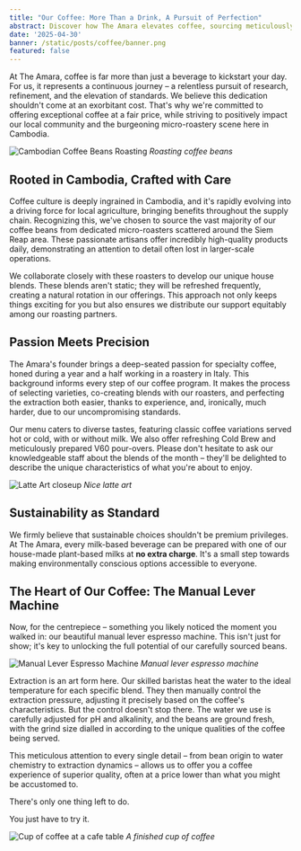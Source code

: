 ```yaml
---
title: "Our Coffee: More Than a Drink, A Pursuit of Perfection"
abstract: Discover how The Amara elevates coffee, sourcing meticulously from Cambodian micro-roasters, focusing on expert extraction with our unique manual lever machine, and fostering community impact—all at a fair price.
date: '2025-04-30'
banner: /static/posts/coffee/banner.png 
featured: false
---
```


At The Amara, coffee is far more than just a beverage to kickstart your day. For us, it represents a continuous journey – a relentless pursuit of research, refinement, and the elevation of standards. We believe this dedication shouldn't come at an exorbitant cost. That's why we're committed to offering exceptional coffee at a fair price, while striving to positively impact our local community and the burgeoning micro-roastery scene here in Cambodia.

![Cambodian Coffee Beans Roasting](/static/posts/coffee/roasting.jpg)
*Roasting coffee beans*

## Rooted in Cambodia, Crafted with Care

Coffee culture is deeply ingrained in Cambodia, and it's rapidly evolving into a driving force for local agriculture, bringing benefits throughout the supply chain. Recognizing this, we've chosen to source the vast majority of our coffee beans from dedicated micro-roasters scattered around the Siem Reap area. These passionate artisans offer incredibly high-quality products daily, demonstrating an attention to detail often lost in larger-scale operations.

We collaborate closely with these roasters to develop our unique house blends. These blends aren't static; they will be refreshed frequently, creating a natural rotation in our offerings. This approach not only keeps things exciting for you but also ensures we distribute our support equitably among our roasting partners.

## Passion Meets Precision

The Amara's founder brings a deep-seated passion for specialty coffee, honed during a year and a half working in a roastery in Italy. This background informs every step of our coffee program. It makes the process of selecting varieties, co-creating blends with our roasters, and perfecting the extraction both easier, thanks to experience, and, ironically, much harder, due to our uncompromising standards.

Our menu caters to diverse tastes, featuring classic coffee variations served hot or cold, with or without milk. We also offer refreshing Cold Brew and meticulously prepared V60 pour-overs. Please don't hesitate to ask our knowledgeable staff about the blends of the month – they'll be delighted to describe the unique characteristics of what you're about to enjoy.

![Latte Art closeup](/static/posts/coffee/latte.jpg )
*Nice latte art*

## Sustainability as Standard

We firmly believe that sustainable choices shouldn't be premium privileges. At The Amara, every milk-based beverage can be prepared with one of our house-made plant-based milks at **no extra charge**. It's a small step towards making environmentally conscious options accessible to everyone.

## The Heart of Our Coffee: The Manual Lever Machine

Now, for the centrepiece – something you likely noticed the moment you walked in: our beautiful manual lever espresso machine. This isn't just for show; it's key to unlocking the full potential of our carefully sourced beans.

![Manual Lever Espresso Machine](/static/posts/coffee/pump.webp )
*Manual lever espresso machine*

Extraction is an art form here. Our skilled baristas heat the water to the ideal temperature for each specific blend. They then manually control the extraction pressure, adjusting it precisely based on the coffee's characteristics. But the control doesn't stop there. The water we use is carefully adjusted for pH and alkalinity, and the beans are ground fresh, with the grind size dialled in according to the unique qualities of the coffee being served.

This meticulous attention to every single detail – from bean origin to water chemistry to extraction dynamics – allows us to offer you a coffee experience of superior quality, often at a price lower than what you might be accustomed to.

There's only one thing left to do.

You just have to try it.

![Cup of coffee at a cafe table](/static/posts/coffee/mug.jpg)
*A finished cup of coffee*